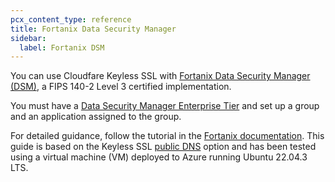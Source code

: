 ```yaml
---
pcx_content_type: reference
title: Fortanix Data Security Manager
sidebar:
  label: Fortanix DSM
---
```



You can use Cloudfare Keyless SSL with [Fortanix Data Security Manager (DSM)](https://www.fortanix.com/platform/data-security-manager), a FIPS 140-2 Level 3 certified implementation.

You must have a [Data Security Manager Enterprise Tier](https://www.fortanix.com/start-your-free-trial) and set up a group and an application assigned to the group.

For detailed guidance, follow the tutorial in the [Fortanix documentation](https://support.fortanix.com/docs/fortanix-data-security-manager-with-cloudflare-integration#50-configure-fortanix-dsm). This guide is based on the Keyless SSL [public DNS](/ssl/keyless-ssl/configuration/public-dns/) option and has been tested using a virtual machine (VM) deployed to Azure running Ubuntu 22.04.3 LTS.